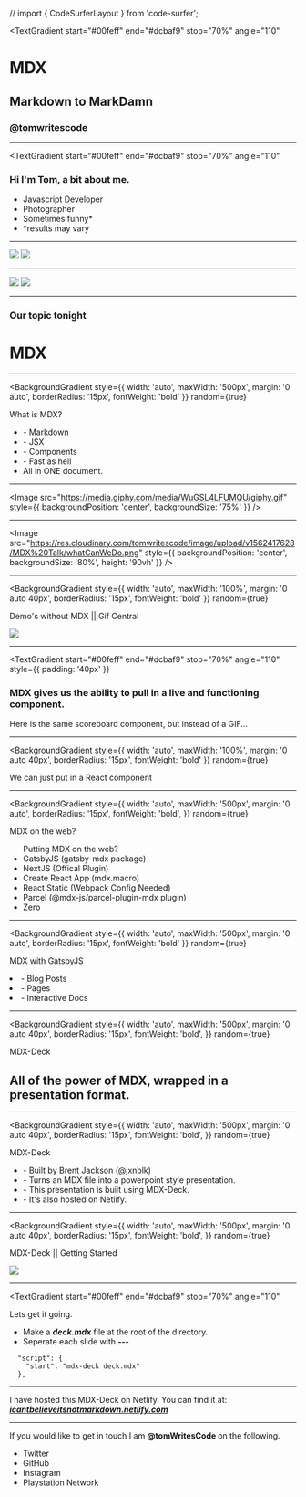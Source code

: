 // import { CodeSurferLayout } from 'code-surfer';

<Head>
  <title>MDX || MarkDown to MarkDAMN</title>
  <meta name="twitter:title" content="MDX || MarkDown to MarkDAMN" />
  <meta name="twitter:card" content="summary_large_image" />
  <meta name="twitter:image" content="https://res.cloudinary.com/tomwritescode/image/upload/v1564828471/MarkDAMN.png" />
  <meta name="twitter:description" content="MDX brings the world of components to the convenience of Markdown. The ability to blend JSX with Markdown you have the ability to pull components straight into your markdown file. Turning a Markdown file into an interactive project opens up a world of possibilities." /> 
</Head>

<!-- Begin Slide 1 -->
<TextGradient
  start="#00feff"
  end="#dcbaf9"
  stop="70%"
  angle="110"
>

  # MDX
  ## Markdown to MarkDamn

  ### @tomwritescode

</TextGradient>

---

<TextGradient
  start="#00feff"
  end="#dcbaf9"
  stop="70%"
  angle="110"
>

### Hi I'm Tom, a bit about me. 

</TextGradient>

<Horizontal>

<ul
  style={{
    textAlign: 'center',
    padding: 0
  }}
>
  <Appear>
    <li
      style={{
        marginBottom: '30px',
        listStyleType: 'none'
      }}
    > Javascript Developer </li>
    <li
      style={{
        marginBottom: '30px',
        listStyleType: 'none'
      }}
    > Photographer </li>
    <li
      style={{
        marginBottom: '30px',
        listStyleType: 'none'
      }}
    > Sometimes funny* </li>
    <li
      style={{
        fontSize: '32px',
        listStyleType: 'none'
      }}
    > 
    <TextGradient
      start="#00feff"
      end="#dcbaf9"
      stop="70%"
      angle="110"
    >
      *results may vary 
    </TextGradient>
    </li>
  </Appear>
</ul>

</Horizontal>

---

<Split>
  <img style={{marginLeft: '-40px'}} src="https://res.cloudinary.com/tomwritescode/image/upload/v1564881100/MDX%20Talk/JervisBay415.jpg" />
  <img style={{marginLeft: '20px'}} src="https://res.cloudinary.com/tomwritescode/image/upload/v1564881012/MDX%20Talk/37940008.jpg" />
</Split>

--- 

<Split>
  <img style={{marginLeft: '-40px'}} src="https://res.cloudinary.com/tomwritescode/image/upload/v1564881019/MDX%20Talk/CaptureOne210.jpg" />
  <img style={{marginLeft: '20px'}} src="https://res.cloudinary.com/tomwritescode/image/upload/v1564881076/MDX%20Talk/2018-07-15_10.52.59_1.jpg" />
</Split>

---

<div
  style={{
    padding: '40px 100px',
    background: 'linear-gradient(169deg, rgba(149,118,187,1) 22%, rgba(42,199,214,1) 100%)',
    borderRadius: '30px',
    color: '#16161d'
  }}
>
  <h3> Our topic tonight </h3>

  <h1>MDX</h1> 
</div>

---

<BackgroundGradient
  style={{
    width: 'auto',
    maxWidth: '500px',
    margin: '0 auto',
    borderRadius: '15px',
    fontWeight: 'bold'
  }}
  random={true}
>
  What is MDX?
</BackgroundGradient>

<ul
  style={{
    textAlign: 'center',
    padding: '0',
    fontSize: '60px'
  }}
>
  <Appear>
    <li
      style={{
        marginBottom: '30px',
        listStyleType: 'none'
      }}
    >  - Markdown </li>
    <li
      style={{
        marginBottom: '30px',
        listStyleType: 'none'
      }}
    > - JSX </li>
    <li
      style={{
        marginBottom: '30px',
        listStyleType: 'none'
      }}
    > - Components </li>
    <li
      style={{
        marginBottom: '30px',
        listStyleType: 'none'
      }}
    > - Fast as hell </li>
    <li
      style={{
        listStyleType: 'none'
      }}
    >
      <TextGradient
        start="#00feff"
        end="#dcbaf9"
        stop="70%"
        angle="110"
      >
      All in ONE document.
      </TextGradient>
    </li>
  </Appear>
</ul>

---

<Image 
  src="https://media.giphy.com/media/WuGSL4LFUMQU/giphy.gif"
  style={{
      backgroundPosition: 'center',
      backgroundSize: '75%'
    }}
/>

---

<Image   
  src="https://res.cloudinary.com/tomwritescode/image/upload/v1562417628/MDX%20Talk/whatCanWeDo.png" 
    style={{
      backgroundPosition: 'center',
      backgroundSize: '80%',
      height: '90vh'
    }}
/>

---

<BackgroundGradient
  style={{
    width: 'auto',
    maxWidth: '100%',
    margin: '0 auto 40px',
    borderRadius: '15px',
    fontWeight: 'bold'
  }}
  random={true}
>
  Demo's without MDX || Gif Central
</BackgroundGradient>

<div>
  <img src="https://res.cloudinary.com/tomwritescode/image/upload/v1561806067/MDX%20Talk/gif_Component_Example.gif"
    style={{
      height: '70vh',
      borderRadius: '14px'
    }}
  /> 
</div>

---

<TextGradient
    start="#00feff"
    end="#dcbaf9"
    stop="70%"
    angle="110"
    style={{
      padding: '40px'
    }}
  >
  <h3>
    MDX gives us the ability to pull in a live and functioning component.
  </h3>
    Here is the same scoreboard component, but instead of a GIF...
  </TextGradient>

---


<BackgroundGradient
  style={{
    width: 'auto',
    maxWidth: '100%',
    margin: '0 auto 40px',
    borderRadius: '15px',
    fontWeight: 'bold'
  }}
  random={true}
>
  We can just put in a React component
</BackgroundGradient>

<Scoreboard />

---

<BackgroundGradient
  style={{
    width: 'auto',
    maxWidth: '500px',
    margin: '0 auto',
    borderRadius: '15px',
    fontWeight: 'bold',
  }}
  random={true}
>
  MDX on the web?
</BackgroundGradient>

<ul style={{fontSize: '50px'}}>
  <TextGradient
    start="#00feff"
    end="#dcbaf9"
    stop="70%"
    angle="110"
    style={{textAlign: 'center'}}
  >
    Putting MDX on the web?
  </TextGradient>
  <Appear>
    <li>GatsbyJS (gatsby-mdx package)</li>
    <li>NextJS (Offical Plugin)</li>
    <li>Create React App (mdx.macro)</li>
    <li>React Static (Webpack Config Needed)</li>
    <li>Parcel (@mdx-js/parcel-plugin-mdx plugin)</li>
    <li>Zero</li>
  </Appear>
</ul>

---

<BackgroundGradient
  style={{
    width: 'auto',
    maxWidth: '500px',
    margin: '0 auto',
    borderRadius: '15px',
    fontWeight: 'bold'
  }}
  random={true}
>
  MDX with GatsbyJS
</BackgroundGradient>

<Appear>
    <li
      style={{
        marginBottom: '30px',
        listStyleType: 'none',
        fontSize: '60px',
        marginTop: '20px'
      }}
    >  - Blog Posts </li>
    <li
      style={{
        marginBottom: '30px',
        listStyleType: 'none',
        fontSize: '60px',
      }}
    >  - Pages </li>
    <li
      style={{
        marginBottom: '30px',
        listStyleType: 'none',
        fontSize: '60px',
      }}
    >  - Interactive Docs </li>
  </Appear>

---

<BackgroundGradient
  style={{
    width: 'auto',
    maxWidth: '500px',
    margin: '0 auto 40px',
    borderRadius: '15px',
    fontWeight: 'bold',
  }}
  random={true}
>
  MDX-Deck
</BackgroundGradient>

## All of the power of MDX, wrapped in a presentation format.

---

<BackgroundGradient
  style={{
    width: 'auto',
    maxWidth: '500px',
    margin: '0 auto 40px',
    borderRadius: '15px',
    fontWeight: 'bold',
  }}
  random={true}
>
  MDX-Deck
</BackgroundGradient>
<ul>
    <li
      style={{
        marginBottom: '30px',
        listStyleType: 'none'
      }}
    >  - Built by Brent Jackson (@jxnblk) </li>
<Appear>
    <li
      style={{
        marginBottom: '30px',
        listStyleType: 'none'
      }}
    >  - Turns an MDX file into a powerpoint style presentation. </li>
    <li
      style={{
        marginBottom: '30px',
        listStyleType: 'none'
      }}
    >  - This presentation is built using MDX-Deck. </li>
    <li
      style={{
        marginBottom: '30px',
        listStyleType: 'none'
      }}
    >  - It's also hosted on Netlify. </li>
  </Appear>
</ul>

---

<BackgroundGradient
  style={{
    width: 'auto',
    maxWidth: '500px',
    margin: '0 auto 40px',
    borderRadius: '15px',
    fontWeight: 'bold',
  }}
  random={true}
>
  MDX-Deck || Getting Started
</BackgroundGradient>

<div>
  <img 
    src="https://res.cloudinary.com/tomwritescode/image/upload/v1562417625/MDX%20Talk/deck-install.png" 
    style={{
      borderRadius: '24px'
    }}
  />
</div>

---

<TextGradient
  start="#00feff"
  end="#dcbaf9"
  stop="70%"
  angle="110"
>
  Lets get it going.
</TextGradient>
<ul>
  <li
    style={{
      marginTop: '30px',
      marginBottom: '30px',
    }}
  >Make a <strong style={{color: '#00feff'}}><em>deck.mdx</em></strong> file at the root of the directory.</li>
  <li
    style={{
      marginBottom: '30px',
    }}
  >Seperate each slide with <strong style={{color: '#00feff'}}><em>---</em></strong></li>
</ul>

```text
  "script": {
    "start": "mdx-deck deck.mdx"
  },
```

---

<div
  style={{
    padding: '0 30px'
  }}
>
  I have hosted this MDX-Deck on Netlify. You can find it at: 
  <br />
  <a 
    href="https://icantbelieveitsnotmarkdown.netlify.com" 
    target="_blank"
    style={{
      textDecoration: 'none'
    }}
  >
    <em><strong>
    <TextGradient
      start="#00feff"
      end="#dcbaf9"
      stop="70%"
      angle="110"
      style={{fontSize: '60px', marginTop: '40px'}}
    >
      icantbelieveitsnotmarkdown.netlify.com
    </TextGradient>
    </strong></em>
  </a>
</div>

---

<Split>

<div>
  If you would like to get in touch I am 
    <strong style={{color: '#00feff', fontSize: '70px'}}> @tomWritesCode </strong> 
  on the following. 
</div>
<TextGradient
    start="#00feff"
    end="#dcbaf9"
    stop="70%"
    angle="110"
  >
<ul>
  <li
    style={{
      marginBottom: '30px',
      listStyleType: 'none',
      fontSize: '60px',
      fontWeight: 'bold'
    }}
  >    Twitter </li>
  <li
    style={{
      marginBottom: '30px',
      listStyleType: 'none',
      fontSize: '60px',
      fontWeight: 'bold'
    }}
  >    GitHub </li>
  <li
    style={{
      marginBottom: '30px',
      listStyleType: 'none',
      fontSize: '60px',
      fontWeight: 'bold'
    }}
  >    Instagram </li>
  <li
    style={{
      marginBottom: '30px',
      listStyleType: 'none',
      fontSize: '60px',
      fontWeight: 'bold'
    }}
  >    Playstation Network </li>

</ul>
</TextGradient>

</Split>
